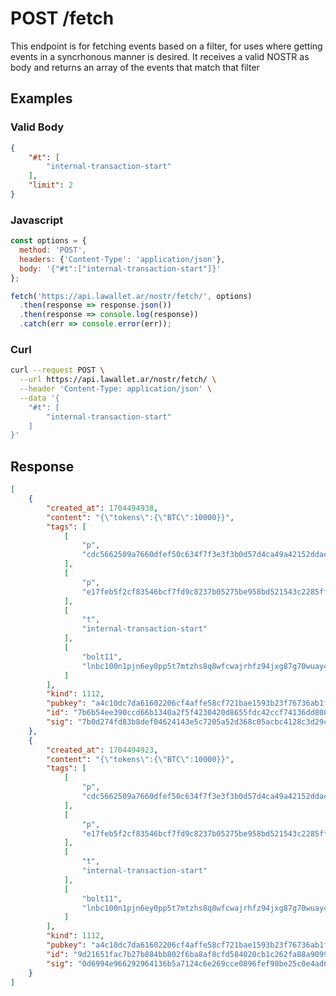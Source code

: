 # POST /fetch

This endpoint is for fetching events based on a filter, for uses where getting
events in a syncrhonous manner is desired. It receives a valid NOSTR as body
and returns an array of the events that match that filter

## Examples

### Valid Body
```json showLineNumbers copy
{
	"#t": [
		"internal-transaction-start"
	],
    "limit": 2
}
```

### Javascript
```js showLineNumbers copy
const options = {
  method: 'POST',
  headers: {'Content-Type': 'application/json'},
  body: '{"#t":["internal-transaction-start"]}'
};

fetch('https://api.lawallet.ar/nostr/fetch/', options)
  .then(response => response.json())
  .then(response => console.log(response))
  .catch(err => console.error(err));
```

### Curl
```bash copy
curl --request POST \
  --url https://api.lawallet.ar/nostr/fetch/ \
  --header 'Content-Type: application/json' \
  --data '{
	"#t": [
		"internal-transaction-start"
	]
}'
```

## Response
```json showLineNumbers copy
[
	{
		"created_at": 1704494938,
		"content": "{\"tokens\":{\"BTC\":10000}}",
		"tags": [
			[
				"p",
				"cdc5662509a7660dfef50c634f7f3e3f3b0d57d4ca49a42152ddac641ccfaeb2"
			],
			[
				"p",
				"e17feb5f2cf83546bcf7fd9c8237b05275be958bd521543c2285ffc6c2d654b3"
			],
			[
				"t",
				"internal-transaction-start"
			],
			[
				"bolt11",
				"lnbc100n1pjn6ey0pp5t7mtzhs8q8wfcwajrhfz94jxg87g70wuay4qw02ta8azx62wf0dqhp5wh3x2fmc3nwhjqfv3czss6lndyxsvyskykgdzus3t5cyjs0sf6sqcqzzsxqzjcsp5hueuk64e2ra4vm9j82zk827g8l7dss2my9wta68qj36yfg4v66ss9qyyssqz7gree6qkl57xalqlcpxf5ye9yvsnuf0wf54dle0kstrwgjm0hkpa3mvd9y6f90fe6p07c5kzgtelxwl32lxkwm2c0hjnwxvted6vzspah0cj0"
			]
		],
		"kind": 1112,
		"pubkey": "a4c10dc7da61602206cf4affe58cf721bae1593b23f76736ab1f65c8a1df9674",
		"id": "7b6b54ee390ccd66b1340a2f5f4230420d8655fdc42ccf74136dd808840cfa18",
		"sig": "7b0d274fd83b8def04624143e5c7205a52d368c05acbc4128c3d29cbc64f3ce424aba1f9e7ffdc2ce88ccdcdbc908462c50d8dc1b1c96fa7f93611e85f5eea71"
	},
	{
		"created_at": 1704494923,
		"content": "{\"tokens\":{\"BTC\":10000}}",
		"tags": [
			[
				"p",
				"cdc5662509a7660dfef50c634f7f3e3f3b0d57d4ca49a42152ddac641ccfaeb2"
			],
			[
				"p",
				"e17feb5f2cf83546bcf7fd9c8237b05275be958bd521543c2285ffc6c2d654b3"
			],
			[
				"t",
				"internal-transaction-start"
			],
			[
				"bolt11",
				"lnbc100n1pjn6ey0pp5t7mtzhs8q8wfcwajrhfz94jxg87g70wuay4qw02ta8azx62wf0dqhp5wh3x2fmc3nwhjqfv3czss6lndyxsvyskykgdzus3t5cyjs0sf6sqcqzzsxqzjcsp5hueuk64e2ra4vm9j82zk827g8l7dss2my9wta68qj36yfg4v66ss9qyyssqz7gree6qkl57xalqlcpxf5ye9yvsnuf0wf54dle0kstrwgjm0hkpa3mvd9y6f90fe6p07c5kzgtelxwl32lxkwm2c0hjnwxvted6vzspah0cj0"
			]
		],
		"kind": 1112,
		"pubkey": "a4c10dc7da61602206cf4affe58cf721bae1593b23f76736ab1f65c8a1df9674",
		"id": "9d21651fac7b27b884bb802f6ba8af8cfd584020cb1c262fa88a9099882be444",
		"sig": "0d6994e966292964136b5a7124c6e269cce0896fef98be25c0e4ad61c4b52f7b0fce537baddc8a0df283a1dae81983d25646dc3be28a994b3cabfed7e9815952"
	}
]
```
